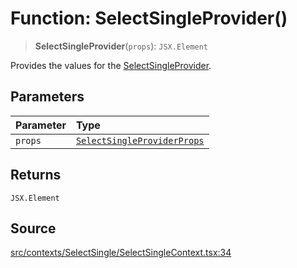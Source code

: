 # Function: SelectSingleProvider()

> **SelectSingleProvider**(`props`): `JSX.Element`

Provides the values for the [SelectSingleProvider](/api/latest/functions/SelectSingleProvider.mdx).

## Parameters

| Parameter | Type |
| :------ | :------ |
| `props` | [`SelectSingleProviderProps`](/api/latest/interfaces/SelectSingleProviderProps.mdx) |

## Returns

`JSX.Element`

## Source

[src/contexts/SelectSingle/SelectSingleContext.tsx:34](https://github.com/gpbl/react-day-picker/blob/56bfb649e/src/contexts/SelectSingle/SelectSingleContext.tsx#L34)
